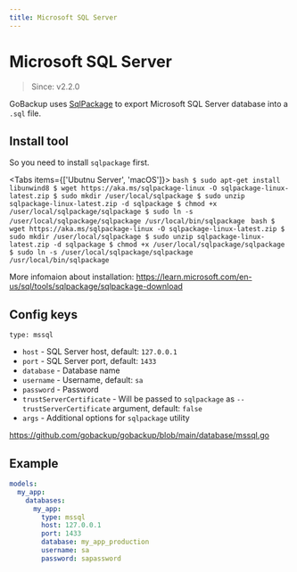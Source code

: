 ```yaml
---
title: Microsoft SQL Server
---
```



# Microsoft SQL Server

> Since: v2.2.0

GoBackup uses [SqlPackage](https://learn.microsoft.com/en-us/sql/tools/sqlpackage/sqlpackage)  to export Microsoft SQL Server database into a `.sql` file.

## Install tool

So you need to install `sqlpackage` first.

<Tabs items={['Ubutnu Server', 'macOS']}>
  <Tab>
    ```bash
    $ sudo apt-get install libunwind8
    $ wget https://aka.ms/sqlpackage-linux -O sqlpackage-linux-latest.zip
    $ sudo mkdir /user/local/sqlpackage
    $ sudo unzip sqlpackage-linux-latest.zip -d sqlpackage
    $ chmod +x /user/local/sqlpackage/sqlpackage
    $ sudo ln -s /user/local/sqlpackage/sqlpackage /usr/local/bin/sqlpackage
    ```
  </Tab>
  <Tab>
    ```bash
    $ wget https://aka.ms/sqlpackage-linux -O sqlpackage-linux-latest.zip
    $ sudo mkdir /user/local/sqlpackage
    $ sudo unzip sqlpackage-linux-latest.zip -d sqlpackage
    $ chmod +x /user/local/sqlpackage/sqlpackage
    $ sudo ln -s /user/local/sqlpackage/sqlpackage /usr/local/bin/sqlpackage
    ```
  </Tab>
</Tabs>

More infomaion about installation: https://learn.microsoft.com/en-us/sql/tools/sqlpackage/sqlpackage-download

## Config keys

`type: mssql`

- `host` - SQL Server host, default: `127.0.0.1`
- `port` - SQL Server port, default: `1433`
- `database` - Database name
- `username` - Username, default: `sa`
- `password` - Password
- `trustServerCertificate` - Will be passed to `sqlpackage` as `--trustServerCertificate` argument, default: `false`
- `args` - Additional options for `sqlpackage` utility

https://github.com/gobackup/gobackup/blob/main/database/mssql.go

## Example

```yml
models:
  my_app:
    databases:
      my_app:
        type: mssql
        host: 127.0.0.1
        port: 1433
        database: my_app_production
        username: sa
        password: sapassword
```
